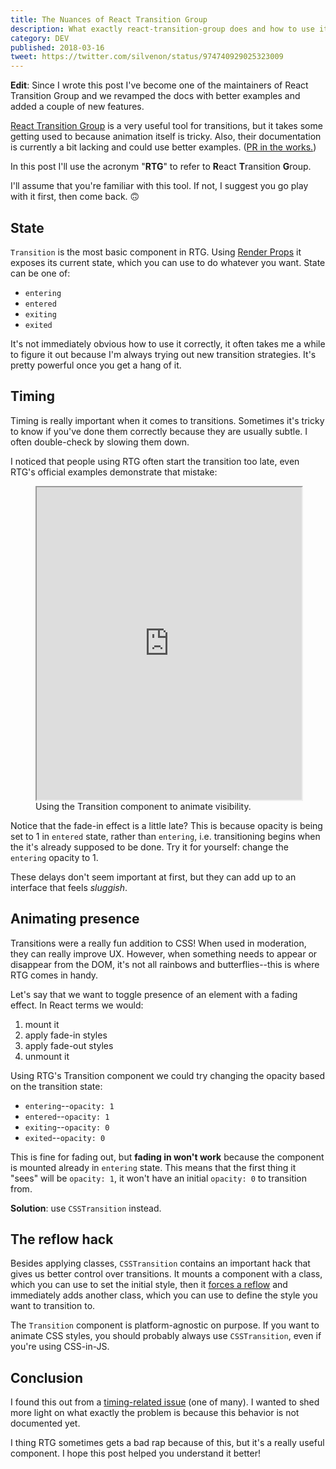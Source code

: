 ```yaml
---
title: The Nuances of React Transition Group
description: What exactly react-transition-group does and how to use it correctly to create delightful transitions.
category: DEV
published: 2018-03-16
tweet: https://twitter.com/silvenon/status/974740929025323009
---
```


**Edit**: Since I wrote this post I've become one of the maintainers of React Transition Group and we revamped the docs with better examples and added a couple of new features.

[React Transition Group](https://reactcommunity.org/react-transition-group) is a very useful tool for transitions, but it takes some getting used to because animation itself is tricky. Also, their documentation is currently a bit lacking and could use better examples. ([PR in the works.](https://github.com/reactjs/react-transition-group/pull/304))

In this post I'll use the acronym "**RTG**" to refer to **R**eact **T**ransition **G**roup.

I'll assume that you're familiar with this tool. If not, I suggest you go play with it first, then come back. 🙃

## State

`Transition` is the most basic component in RTG. Using [Render Props] it exposes its current state, which you can use to do whatever you want. State can be one of:

  - `entering`
  - `entered`
  - `exiting`
  - `exited`

It's not immediately obvious how to use it correctly, it often takes me a while to figure it out because I'm always trying out new transition strategies. It's pretty powerful once you get a hang of it.

## Timing

Timing is really important when it comes to transitions. Sometimes it's tricky to know if you've done them correctly because they are usually subtle. I often double-check by slowing them down.

I noticed that people using RTG often start the transition too late, even RTG's official examples demonstrate that mistake:

<figure>
  <iframe
    src="https://codesandbox.io/embed/y26rj99yov"
    title="CodeSandbox demo"
    width="100%"
    height="500"
    sandbox="allow-modals allow-forms allow-popups allow-scripts allow-same-origin">
  </iframe>
  <figcaption>
    Using the Transition component to animate visibility.
  </figcaption>
</figure>

Notice that the fade-in effect is a little late? This is because opacity is being set to 1 in `entered` state, rather than `entering`, i.e. transitioning begins when the it's already supposed to be done. Try it for yourself: change the `entering` opacity to 1.

These delays don't seem important at first, but they can add up to an interface that feels _sluggish_.

## Animating presence

Transitions were a really fun addition to CSS! When used in moderation, they can really improve UX. However, when something needs to appear or disappear from the DOM, it's not all rainbows and butterflies--this is where RTG comes in handy.

Let's say that we want to toggle presence of an element with a fading effect. In React terms we would:

  1. mount it
  2. apply fade-in styles
  3. apply fade-out styles
  4. unmount it

Using RTG's Transition component we could try changing the opacity based on the transition state:

  - `entering`--`opacity: 1`
  - `entered`--`opacity: 1`
  - `exiting`--`opacity: 0`
  - `exited`--`opacity: 0`

This is fine for fading out, but **fading in won't work** because the component is mounted already in `entering` state. This means that the first thing it "sees" will be `opacity: 1`, it won't have an initial `opacity: 0` to transition from.

**Solution**: use `CSSTransition` instead.

## The reflow hack

Besides applying classes, `CSSTransition` contains an important hack that gives us better control over transitions. It mounts a component with a class, which you can use to set the initial style, then it [forces a reflow][reflow-hack] and immediately adds another class, which you can use to define the style you want to transition to.

The `Transition` component is platform-agnostic on purpose. If you want to animate CSS styles, you should probably always use `CSSTransition`, even if you're using CSS-in-JS.

## Conclusion

I found this out from a [timing-related issue][timing-explained] (one of many). I wanted to shed more light on what exactly the problem is because this behavior is not documented yet.

I thing RTG sometimes gets a bad rap because of this, but it's a really useful component. I hope this post helped you understand it better!

[Render Props]: https://reactjs.org/docs/render-props.html
[reflow-hack]: https://github.com/reactjs/react-transition-group/blob/5007303e729a74be66a21c3e2205e4916821524b/src/CSSTransition.js#L208-L215
[timing-explained]: https://github.com/reactjs/react-transition-group/issues/159#issuecomment-322761171